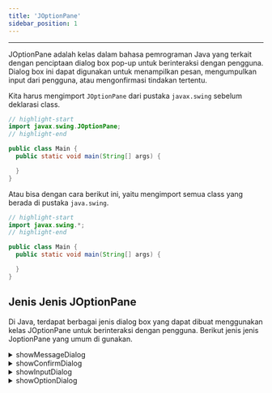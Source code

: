```yaml
---
title: 'JOptionPane'
sidebar_position: 1
---
```


<hr />

JOptionPane adalah kelas dalam bahasa pemrograman Java yang terkait dengan penciptaan dialog box pop-up untuk berinteraksi dengan pengguna. Dialog box ini dapat digunakan untuk menampilkan pesan, mengumpulkan input dari pengguna, atau mengonfirmasi tindakan tertentu.

Kita harus mengimport `JOptionPane` dari pustaka `javax.swing` sebelum deklarasi class.
```java 
// highlight-start
import javax.swing.JOptionPane;
// highlight-end

public class Main {
  public static void main(String[] args) {

  }
}
```
Atau bisa dengan cara berikut ini, yaitu mengimport semua class yang berada di pustaka `java.swing`.
```java 
// highlight-start
import javax.swing.*;
// highlight-end

public class Main {
  public static void main(String[] args) {

  }
}
```

## Jenis Jenis JOptionPane

Di Java, terdapat berbagai jenis dialog box yang dapat dibuat menggunakan kelas JOptionPane untuk berinteraksi dengan pengguna. Berikut jenis jenis JoptionPane yang umum di gunakan.

<details>
<summary className="sum-bold">showMessageDialog</summary>

- Berfungsi untuk menampilkan dialog pesan.
- Tidak membutuhkan variabel.
- Membutuhkan minimal 2 parameter dan maksimal 5 parameter.
- Kita hanya bisa mengisi 2, 4 dan 5 parameter saja. 

Silahkan lihat penjelasan parameter [disini](#penjelasan-parameter)

<Tabs>
<TabItem value="2 Parameter">

**Parameter yang di butuhkan**

```java
JOptionPane.showMessageDialog(parentComponent, Object message);
```
**Contoh**

```java
import javax.swing.JOptionPane;
public class Main {
  public static void main(String[] args) {
    JOptionPane.showMessageDialog(null, "Hai Namaku Yanto");
  }
}
```

**Output**

![Output showMessageDialog](/img/java/showmessagedialog.png)

</TabItem>
<TabItem value="4 Parameter">

**Parameter yang di butuhkan**

```java
JOptionPane.showMessageDialog(parentComponent, Object message, String title, int messageType);
```
**Contoh**

```java
import javax.swing.JOptionPane;
public class Main {
  public static void main(String[] args) {
    JOptionPane.showMessageDialog(null, "Hai Namaku Yanto", "INI JUDUL", JOptionPane.PLAIN_MESSAGE);
  }
}
```

**Output**

![Output showMessageDialog 4 parameter](/img/java/showmessgaedialog-4-paramter.png)

</TabItem>
<TabItem value="5 Parameter">

Menggunakan 5 parameter membutuhkan class tambahan dari pustaka `javax.swing` yaitu `Icon` dan `ImageIcon` untuk mengambil gambar dari path/lokasi yang akan kita tentukan.

**Parameter yang di butuhkan**

```java
JOptionPane.showMessageDialog(Component parentComponent, Object message, String title, int messageType, Icon icon);
```
**Contoh**

```java
import javax.swing.JOptionPane;
import javax.swing.ImageIcon;
import javax.swing.Icon;
public class Main {
  public static void main(String[] args) {
    Icon kustomIcon = new ImageIcon("vector.png"); 
    JOptionPane.showMessageDialog(null, "Ini adalah pesan informasi.", "Informasi", JOptionPane.INFORMATION_MESSAGE, kustomIcon);
  }
}
```

**Output**

![Output showMessageDialog 5 parameter](/img/java/showmessagedialog-5-parameter.png)

</TabItem>
</Tabs> 

</details> 

<details>
<summary className="sum-bold">showConfirmDialog</summary>
</details>

<details>
<summary className="sum-bold">showInputDialog</summary>
</details>

<details>
<summary className="sum-bold">showOptionDialog</summary>
</details>

